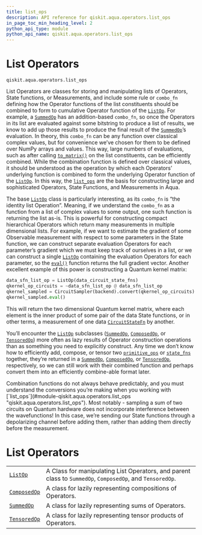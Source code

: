 ```yaml
---
title: list_ops
description: API reference for qiskit.aqua.operators.list_ops
in_page_toc_min_heading_level: 2
python_api_type: module
python_api_name: qiskit.aqua.operators.list_ops
---
```


<span id="module-qiskit.aqua.operators.list_ops" />

<span id="qiskit-aqua-operators-list-ops" />

<span id="list-operators-qiskit-aqua-operators-list-ops" />

# List Operators

`qiskit.aqua.operators.list_ops`

List Operators are classes for storing and manipulating lists of Operators, State functions, or Measurements, and include some rule or `combo_fn` defining how the Operator functions of the list constituents should be combined to form to cumulative Operator function of the [`ListOp`](qiskit.aqua.operators.list_ops.ListOp "qiskit.aqua.operators.list_ops.ListOp"). For example, a [`SummedOp`](qiskit.aqua.operators.list_ops.SummedOp "qiskit.aqua.operators.list_ops.SummedOp") has an addition-based `combo_fn`, so once the Operators in its list are evaluated against some bitstring to produce a list of results, we know to add up those results to produce the final result of the [`SummedOp`](qiskit.aqua.operators.list_ops.SummedOp "qiskit.aqua.operators.list_ops.SummedOp")’s evaluation. In theory, this `combo_fn` can be any function over classical complex values, but for convenience we’ve chosen for them to be defined over NumPy arrays and values. This way, large numbers of evaluations, such as after calling [`to_matrix()`](qiskit.aqua.operators.list_ops.ListOp#qiskit.aqua.operators.list_ops.ListOp.to_matrix "qiskit.aqua.operators.list_ops.ListOp.to_matrix") on the list constituents, can be efficiently combined. While the combination function is defined over classical values, it should be understood as the operation by which each Operators’ underlying function is combined to form the underlying Operator function of the [`ListOp`](qiskit.aqua.operators.list_ops.ListOp "qiskit.aqua.operators.list_ops.ListOp"). In this way, the [`list_ops`](#module-qiskit.aqua.operators.list_ops "qiskit.aqua.operators.list_ops") are the basis for constructing large and sophisticated Operators, State Functions, and Measurements in Aqua.

The base [`ListOp`](qiskit.aqua.operators.list_ops.ListOp "qiskit.aqua.operators.list_ops.ListOp") class is particularly interesting, as its `combo_fn` is “the identity list Operation”. Meaning, if we understand the `combo_fn` as a function from a list of complex values to some output, one such function is returning the list as-is. This is powerful for constructing compact hierarchical Operators which return many measurements in multiple dimensional lists. For example, if we want to estimate the gradient of some Observable measurement with respect to some parameters in the State function, we can construct separate evaluation Operators for each parameter’s gradient which we must keep track of ourselves in a list, or we can construct a single [`ListOp`](qiskit.aqua.operators.list_ops.ListOp "qiskit.aqua.operators.list_ops.ListOp") containing the evaluation Operators for each parameter, so the [`eval()`](qiskit.aqua.operators.list_ops.ListOp#qiskit.aqua.operators.list_ops.ListOp.eval "qiskit.aqua.operators.list_ops.ListOp.eval") function returns the full gradient vector. Another excellent example of this power is constructing a Quantum kernel matrix:

```python
data_sfn_list_op = ListOp(data_circuit_state_fns)
qkernel_op_circuits = ~data_sfn_list_op @ data_sfn_list_op
qkernel_sampled = CircuitSampler(backend).convert(qkernel_op_circuits)
qkernel_sampled.eval()
```

This will return the two dimensional Quantum kernel matrix, where each element is the inner product of some pair of the data State functions, or in other terms, a measurement of one data [`CircuitStateFn`](qiskit.aqua.operators.state_fns.CircuitStateFn "qiskit.aqua.operators.state_fns.CircuitStateFn") by another.

You’ll encounter the [`ListOp`](qiskit.aqua.operators.list_ops.ListOp "qiskit.aqua.operators.list_ops.ListOp") subclasses ([`SummedOp`](qiskit.aqua.operators.list_ops.SummedOp "qiskit.aqua.operators.list_ops.SummedOp"), [`ComposedOp`](qiskit.aqua.operators.list_ops.ComposedOp "qiskit.aqua.operators.list_ops.ComposedOp"), or [`TensoredOp`](qiskit.aqua.operators.list_ops.TensoredOp "qiskit.aqua.operators.list_ops.TensoredOp")) more often as lazy results of Operator construction operations than as something you need to explicitly construct. Any time we don’t know how to efficiently add, compose, or tensor two [`primitive_ops`](qiskit.aqua.operators.primitive_ops#module-qiskit.aqua.operators.primitive_ops "qiskit.aqua.operators.primitive_ops") or [`state_fns`](qiskit.aqua.operators.state_fns#module-qiskit.aqua.operators.state_fns "qiskit.aqua.operators.state_fns") together, they’re returned in a [`SummedOp`](qiskit.aqua.operators.list_ops.SummedOp "qiskit.aqua.operators.list_ops.SummedOp"), [`ComposedOp`](qiskit.aqua.operators.list_ops.ComposedOp "qiskit.aqua.operators.list_ops.ComposedOp"), or [`TensoredOp`](qiskit.aqua.operators.list_ops.TensoredOp "qiskit.aqua.operators.list_ops.TensoredOp"), respectively, so we can still work with their combined function and perhaps convert them into an efficiently combine-able format later.

<Admonition title="Note" type="note">
  Combination functions do not always behave predictably, and you must understand the conversions you’re making when you working with [`list_ops`](#module-qiskit.aqua.operators.list_ops "qiskit.aqua.operators.list_ops"). Most notably - sampling a sum of two circuits on Quantum hardware does not incorporate interference between the wavefunctions! In this case, we’re sending our State functions through a depolarizing channel before adding them, rather than adding them directly before the measurement.
</Admonition>

# List Operators

|                                                                                                       |                                                                                                          |
| ----------------------------------------------------------------------------------------------------- | -------------------------------------------------------------------------------------------------------- |
| [`ListOp`](qiskit.aqua.operators.list_ops.ListOp "qiskit.aqua.operators.list_ops.ListOp")             | A Class for manipulating List Operators, and parent class to `SummedOp`, `ComposedOp`, and `TensoredOp`. |
| [`ComposedOp`](qiskit.aqua.operators.list_ops.ComposedOp "qiskit.aqua.operators.list_ops.ComposedOp") | A class for lazily representing compositions of Operators.                                               |
| [`SummedOp`](qiskit.aqua.operators.list_ops.SummedOp "qiskit.aqua.operators.list_ops.SummedOp")       | A class for lazily representing sums of Operators.                                                       |
| [`TensoredOp`](qiskit.aqua.operators.list_ops.TensoredOp "qiskit.aqua.operators.list_ops.TensoredOp") | A class for lazily representing tensor products of Operators.                                            |

